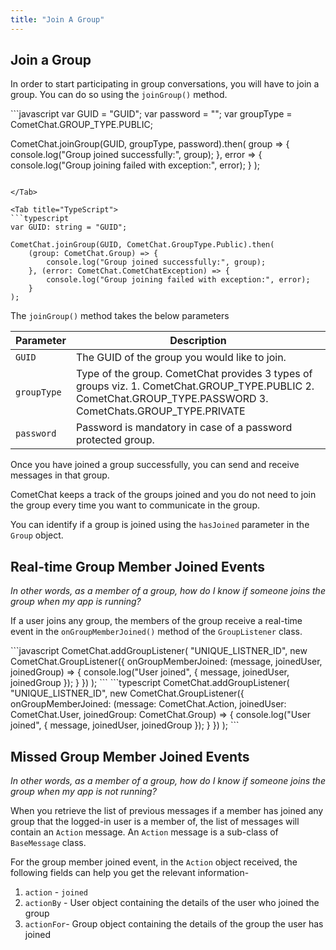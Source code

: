 ```yaml
---
title: "Join A Group"
---
```




## Join a Group

In order to start participating in group conversations, you will have to join a group. You can do so using the `joinGroup()` method.

<Tabs>
<Tab title="JavaScript">
```javascript
var GUID = "GUID";
var password = "";
var groupType = CometChat.GROUP_TYPE.PUBLIC;

CometChat.joinGroup(GUID, groupType, password).then(
  group => {
    console.log("Group joined successfully:", group);
  }, error => {
    console.log("Group joining failed with exception:", error);
  }
);
```

</Tab>

<Tab title="TypeScript">
```typescript
var GUID: string = "GUID";

CometChat.joinGroup(GUID, CometChat.GroupType.Public).then(
    (group: CometChat.Group) => {
        console.log("Group joined successfully:", group);
    }, (error: CometChat.CometChatException) => {
        console.log("Group joining failed with exception:", error);
    }
);
```

</Tab>

</Tabs>

The `joinGroup()` method takes the below parameters

| Parameter   | Description                                                                                                                                                      |
| ----------- | ---------------------------------------------------------------------------------------------------------------------------------------------------------------- |
| `GUID`      | The GUID of the group you would like to join.                                                                                                                    |
| `groupType` | Type of the group. CometChat provides 3 types of groups viz. 1. CometChat.GROUP\_TYPE.PUBLIC 2. CometChat.GROUP\_TYPE.PASSWORD 3. CometChats.GROUP\_TYPE.PRIVATE |
| `password`  | Password is mandatory in case of a password protected group.                                                                                                     |

Once you have joined a group successfully, you can send and receive messages in that group.

CometChat keeps a track of the groups joined and you do not need to join the group every time you want to communicate in the group.

You can identify if a group is joined using the `hasJoined` parameter in the `Group` object.

## Real-time Group Member Joined Events

*In other words, as a member of a group, how do I know if someone joins the group when my app is running?*

If a user joins any group, the members of the group receive a real-time event in the `onGroupMemberJoined()` method of the `GroupListener` class.

<Tabs>
<Tab title="JavaScript">
```javascript
CometChat.addGroupListener(
    "UNIQUE_LISTNER_ID",
    new CometChat.GroupListener({
        onGroupMemberJoined: (message, joinedUser, joinedGroup) => {
            console.log("User joined", { message, joinedUser, joinedGroup });
        }
    })
);
```

</Tab>

<Tab title="TypeScript">
```typescript
CometChat.addGroupListener(
    "UNIQUE_LISTNER_ID",
    new CometChat.GroupListener({
        onGroupMemberJoined: (message: CometChat.Action, joinedUser: CometChat.User, joinedGroup: CometChat.Group) => {
            console.log("User joined", { message, joinedUser, joinedGroup });
        }
    })
);
```

</Tab>

</Tabs>

## Missed Group Member Joined Events

*In other words, as a member of a group, how do I know if someone joins the group when my app is not running?*

When you retrieve the list of previous messages if a member has joined any group that the logged-in user is a member of, the list of messages will contain an `Action` message. An `Action` message is a sub-class of `BaseMessage` class.

For the group member joined event, in the `Action` object received, the following fields can help you get the relevant information-

1. `action` - `joined`
2. `actionBy` - User object containing the details of the user who joined the group
3. `actionFor`- Group object containing the details of the group the user has joined
